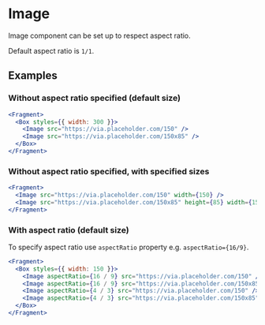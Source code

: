 # Image

Image component can be set up to respect aspect ratio.

Default aspect ratio is `1/1`.

## Examples

### Without aspect ratio specified (default size)

```jsx live=true
<Fragment>
  <Box styles={{ width: 300 }}>
    <Image src="https://via.placeholder.com/150" />
    <Image src="https://via.placeholder.com/150x85" />
  </Box>
</Fragment>
```

### Without aspect ratio specified, with specified sizes

```jsx live=true
<Fragment>
  <Image src="https://via.placeholder.com/150" width={150} />
  <Image src="https://via.placeholder.com/150x85" height={85} width={150} />
</Fragment>
```

### With aspect ratio (default size)

To specify aspect ratio use `aspectRatio` property e.g. `aspectRatio={16/9}`.

```jsx live=true
<Fragment>
  <Box styles={{ width: 150 }}>
    <Image aspectRatio={16 / 9} src="https://via.placeholder.com/150" />
    <Image aspectRatio={16 / 9} src="https://via.placeholder.com/150x85" />
    <Image aspectRatio={4 / 3} src="https://via.placeholder.com/150" />
    <Image aspectRatio={4 / 3} src="https://via.placeholder.com/150x85" />
  </Box>
</Fragment>
```
